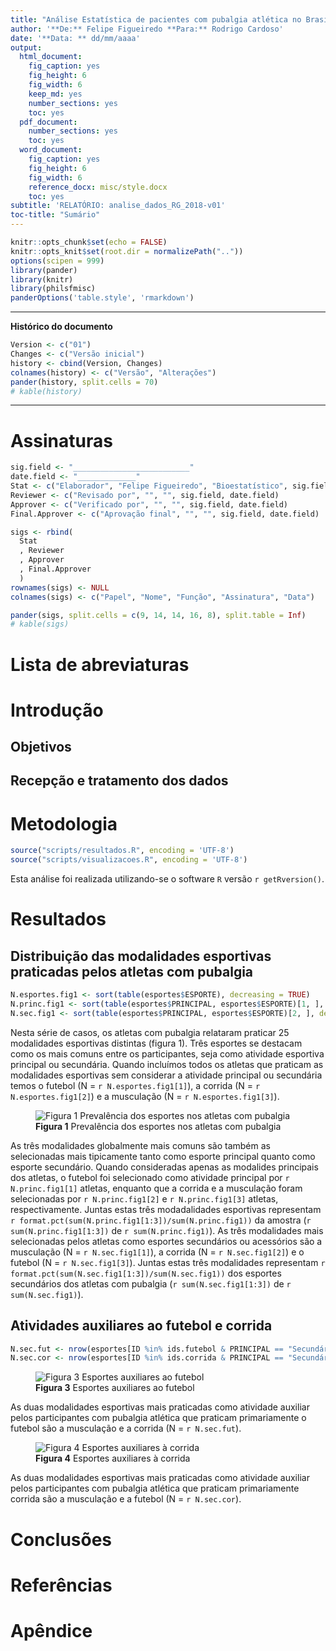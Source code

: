 ```yaml
---
title: "Análise Estatística de pacientes com pubalgia atlética no Brasil"
author: '**De:** Felipe Figueiredo **Para:** Rodrigo Cardoso'
date: '**Data: ** dd/mm/aaaa'
output:
  html_document:
    fig_caption: yes
    fig_height: 6
    fig_width: 6
    keep_md: yes
    number_sections: yes
    toc: yes
  pdf_document:
    number_sections: yes
    toc: yes
  word_document:
    fig_caption: yes
    fig_height: 6
    fig_width: 6
    reference_docx: misc/style.docx
    toc: yes
subtitle: 'RELATÓRIO: analise_dados_RG_2018-v01'
toc-title: "Sumário"
---
```


```r
knitr::opts_chunk$set(echo = FALSE)
knitr::opts_knit$set(root.dir = normalizePath(".."))
options(scipen = 999)
library(pander)
library(knitr)
library(philsfmisc)
panderOptions('table.style', 'rmarkdown')

```

---

**Histórico do documento**

```r
Version <- c("01")
Changes <- c("Versão inicial")
history <- cbind(Version, Changes)
colnames(history) <- c("Versão", "Alterações")
pander(history, split.cells = 70)
# kable(history)
```

---

# Assinaturas

```r
sig.field <- "__________________________"
date.field <- "_____________"
Stat <- c("Elaborador", "Felipe Figueiredo", "Bioestatístico", sig.field, date.field)
Reviewer <- c("Revisado por", "", "", sig.field, date.field)
Approver <- c("Verificado por", "", "", sig.field, date.field)
Final.Approver <- c("Aprovação final", "", "", sig.field, date.field)

sigs <- rbind(
  Stat
  , Reviewer
  , Approver
  , Final.Approver
  )
rownames(sigs) <- NULL
colnames(sigs) <- c("Papel", "Nome", "Função", "Assinatura", "Data")

pander(sigs, split.cells = c(9, 14, 14, 16, 8), split.table = Inf)
# kable(sigs)
```

# Lista de abreviaturas

# Introdução

## Objetivos

## Recepção e tratamento dos dados

# Metodologia

```r
source("scripts/resultados.R", encoding = 'UTF-8')
source("scripts/visualizacoes.R", encoding = 'UTF-8')
```

Esta análise foi realizada utilizando-se o software `R` versão `r getRversion()`.

<!-- The exact confidence intervals (CIs) of binomial proportions were calculated using package `exactci` (version `r packageVersion("exactci")`). -->

# Resultados

## Distribuição das modalidades esportivas praticadas pelos atletas com pubalgia

```r
N.esportes.fig1 <- sort(table(esportes$ESPORTE), decreasing = TRUE)
N.princ.fig1 <- sort(table(esportes$PRINCIPAL, esportes$ESPORTE)[1, ], decreasing = TRUE)
N.sec.fig1 <- sort(table(esportes$PRINCIPAL, esportes$ESPORTE)[2, ], decreasing = TRUE)
```

Nesta série de casos, os atletas com pubalgia relataram praticar 25 modalidades esportivas distintas (figura 1).
Três esportes se destacam como os mais comuns entre os participantes, seja como atividade esportiva principal ou secundária.
Quando incluímos todos os atletas que praticam as modalidades esportivas sem considerar a atividade principal ou secundária temos
o futebol (N = `r N.esportes.fig1[1]`),
a corrida (N = `r N.esportes.fig1[2]`)
e a musculação (N = `r N.esportes.fig1[3]`).

![**Figura 1** Prevalência dos esportes nos atletas com pubalgia](../figures/esp_prev.png)

As três modalidades globalmente mais comuns são também as selecionadas mais tipicamente tanto como esporte principal quanto como esporte secundário.
Quando consideradas apenas as modalides principais dos atletas, o futebol foi selecionado como atividade principal por `r N.princ.fig1[1]` atletas, enquanto que a corrida e a musculação foram selecionadas por `r N.princ.fig1[2]` e `r N.princ.fig1[3]` atletas, respectivamente.
Juntas estas três modadalidades esportivas representam
`r format.pct(sum(N.princ.fig1[1:3])/sum(N.princ.fig1))`
da amostra (`r sum(N.princ.fig1[1:3])` de `r sum(N.princ.fig1)`).
As três modalidades mais selecionadas pelos atletas como esportes secundários ou acessórios são
a musculação (N = `r N.sec.fig1[1]`),
a corrida (N = `r N.sec.fig1[2]`)
e o futebol (N = `r N.sec.fig1[3]`).
Juntas estas três modalidades representam
`r format.pct(sum(N.sec.fig1[1:3])/sum(N.sec.fig1))`
dos esportes secundários dos atletas com pubalgia (`r sum(N.sec.fig1[1:3])` de `r sum(N.sec.fig1)`).

## Atividades auxiliares ao futebol e corrida

```r
N.sec.fut <- nrow(esportes[ID %in% ids.futebol & PRINCIPAL == "Secundário"])
N.sec.cor <- nrow(esportes[ID %in% ids.corrida & PRINCIPAL == "Secundário"])
```

![**Figura 3** Esportes auxiliares ao futebol](../figures/esp_sec_fut.png)

As duas modalidades esportivas mais praticadas como atividade auxiliar pelos participantes com pubalgia atlética que praticam primariamente o futebol são a musculação e a corrida
(N = `r N.sec.fut`).

![**Figura 4** Esportes auxiliares à corrida](../figures/esp_sec_corr.png)

As duas modalidades esportivas mais praticadas como atividade auxiliar pelos participantes com pubalgia atlética que praticam primariamente corrida são a musculação e a futebol
(N = `r N.sec.cor`).


<!-- # Exceções e Desvios do teste -->

# Conclusões


# Referências

# Apêndice

